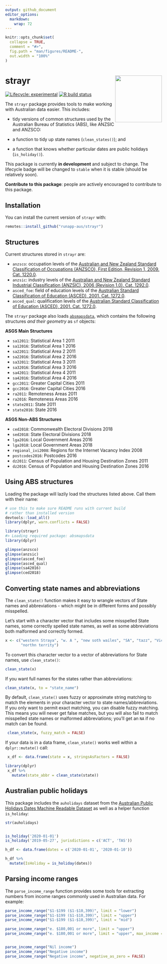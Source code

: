 ```yaml
---
output: github_document
editor_options: 
  markdown: 
    wrap: 72
---
```


<!-- README.md is generated from README.Rmd. Please edit that file -->

```r
knitr::opts_chunk$set( 
  collapse = TRUE,
  comment = "#>",
  fig.path = "man/figures/README-",
  out.width = "100%"
)
```

# strayr <img src="man/figures/apple-touch-icon-152x152.png" align="right" style="height:150px"/>

<!-- badges: start -->

[![Lifecycle:
experimental](https://img.shields.io/badge/lifecycle-experimental-orange.svg)](https://www.tidyverse.org/lifecycle/#experimental)
[![R build
status](https://github.com/runapp-aus/strayr/workflows/R-CMD-check/badge.svg)](https://github.com/runapp-aus/strayr/actions)

<!-- badges: end -->

The `strayr` package provides tools to make working with Australian
data easier. This includes:

-   tidy versions of common structures used by the Australian Bureau of
    Statistics (ABS), like ANZSIC and ANZSCO:

-   a function to tidy up state names (`clean_states()`); and

-   a function that knows whether particular dates are public holidays
    (`is_holiday()`).

This package is currently **in development** and subject to change. The
lifecycle badge will be changed to `stable` when it is stable (should be
relatively soon).

**Contribute to this package**: people are actively encouraged to
contribute to this package.

## Installation

You can install the current version of `strayr` with:

``` r
remotes::install_github("runapp-aus/strayr")
```

## Structures

Current structures stored in `strayr` are:

-   `anzsco`: occupation levels of the [Australian and New Zealand
    Standard Classification of Occupations (ANZSCO), First Edition,
    Revision 1, 2009. Cat.
    1220.0](https://www.abs.gov.au/AUSSTATS/abs@.nsf/DetailsPage/1220.0First%20Edition,%20Revision%201?OpenDocument).
-   `anzsic`: industry levels of the [Australian and New Zealand
    Standard Industrial Classification (ANZSIC), 2006 (Revision 1.0).
    Cat.
    1292.0](https://www.abs.gov.au/ausstats/abs@.nsf/0/20C5B5A4F46DF95BCA25711F00146D75?opendocument).
-   `asced_foe`: field of education levels of the [Australian Standard
    Classification of Education (ASCED), 2001. Cat.
    1272.0](https://www.abs.gov.au/ausstats/abs@.nsf/mf/1272.0).
-   `asced_qual`: qualification levels of the [Australian Standard
    Classification of Education (ASCED), 2001. Cat.
    1272.0](https://www.abs.gov.au/ausstats/abs@.nsf/mf/1272.0).

The `strayr` package also loads
[`absmapsdata`](https://github.com/wfmackey/absmapsdata), which contains
the following structures *and their geometry* as `sf` objects:

**ASGS Main Structures**

-   `sa12011`: Statistical Area 1 2011
-   `sa12016`: Statistical Area 1 2016
-   `sa22011`: Statistical Area 2 2011
-   `sa22016`: Statistical Area 2 2016
-   `sa32011`: Statistical Area 3 2011
-   `sa32016`: Statistical Area 3 2016
-   `sa42011`: Statistical Area 4 2011
-   `sa42016`: Statistical Area 4 2016
-   `gcc2011`: Greater Capital Cities 2011
-   `gcc2016`: Greater Capital Cities 2016
-   `ra2011`: Remoteness Areas 2011
-   `ra2016`: Remoteness Areas 2016
-   `state2011`: State 2011
-   `state2016`: State 2016

**ASGS Non-ABS Structures**

-   `ced2018`: Commonwealth Electoral Divisions 2018
-   `sed2018`: State Electoral Divisions 2018
-   `lga2016`: Local Government Areas 2016
-   `lga2018`: Local Government Areas 2018
-   `regional_ivi2008`: Regions for the Internet Vacancy Index 2008
-   `postcodes2016`: Postcodes 2016
-   `dz2011`: Census of Population and Housing Destination Zones 2011
-   `dz2016`: Census of Population and Housing Destination Zones 2016

## Using ABS structures

Loading the package will lazily load the structures listed above. Call
them with their name:

```r
# use this to make sure README runs with current build
# rather than installed version
devtools::load_all()
library(dplyr, warn.conflicts = FALSE)
```

```r
library(strayr)
#> Loading required package: absmapsdata
library(dplyr)
```

```r
glimpse(anzsco)
glimpse(anzsic)
glimpse(asced_foe)
glimpse(asced_qual)
glimpse(sa42016)
glimpse(ced2018)
```

## Converting state names and abbreviations

The `clean_state()` function makes it easy to wrangle vectors of State names and abbreviations - which might be in different forms and possibly
misspelled.

Let's start with a character vector that includes some misspelled State names,
some correctly spelled state names, as well as some abbreviations both malformed
and correctly formed.

```r

x <- c("western Straya", "w. A ", "new soth wailes", "SA", "tazz", "Victoria",
       "northn territy")

```

To convert this character vector to a vector of abbreviations for State names,
 use `clean_state()`:

```r
clean_state(x)

```

If you want full names for the states rather than abbreviations:

```r

clean_state(x, to = "state_name")

```

By default, `clean_state()` uses fuzzy or approximate string matching to match the 
elements in your character vector to state names/abbreviations. If you only want
to permit exact matching, you can disable fuzzy matching. This means you will 
never get false matches, but you will also fail to match misspelled state names 
or malformed abbreviations; you'll get an `NA` if no match can be found.

```r
 clean_state(x, fuzzy_match = FALSE)

```

If your data is in a data frame, `clean_state()` works well within a `dplyr::mutate()` call:

```r

 x_df <- data.frame(state = x, stringsAsFactors = FALSE)

library(dplyr)
 x_df %>% 
   mutate(state_abbr = clean_state(state))
```

## Australian public holidays
This package includes the `auholidays` dataset from the [Australian Public Holidays Dates Machine Readable Dataset](https://data.gov.au/data/dataset/australian-holidays-machine-readable-dataset) as well as a helper function `is_holiday`:

```r
str(auholidays)


is_holiday('2020-01-01')
is_holiday('2019-05-27', jurisdictions = c('ACT', 'TAS'))

h_df <- data.frame(dates = c('2020-01-01', '2020-01-10'))

h_df %>%
  mutate(IsHoliday = is_holiday(dates))
```

## Parsing income ranges

The `parse_income_range` function provides some tools for extracting numbers from income ranges commonly used in Australian data. For example:

```r

parse_income_range("$1-$199 ($1-$10,399)", limit = "lower")
parse_income_range("$1-$199 ($1-$10,399)", limit = "upper")
parse_income_range("$1-$199 ($1-$10,399)", limit = "mid")

parse_income_range("e. $180,001 or more", limit = "upper")
parse_income_range("e. $180,001 or more", limit = "upper", max_income = 300e3)


parse_income_range("Nil income")
parse_income_range("Negative income")
parse_income_range("Negative income", negative_as_zero = FALSE)

```

